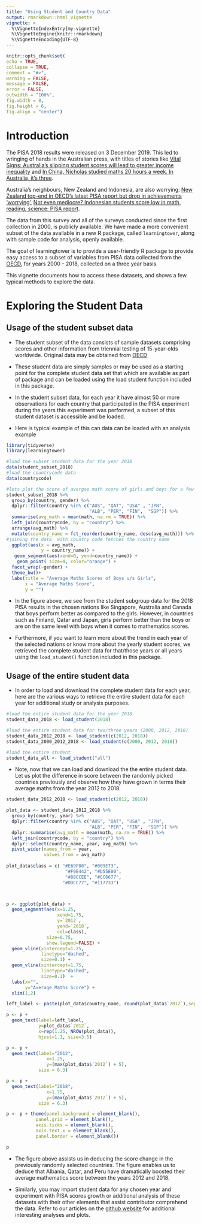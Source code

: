 ```yaml
---
title: "Using Student and Country Data"
output: rmarkdown::html_vignette
vignette: >
  %\VignetteIndexEntry{my-vignette}
  %\VignetteEngine{knitr::rmarkdown}
  %\VignetteEncoding{UTF-8}
---
```


```r
knitr::opts_chunk$set(
echo = TRUE,
collapse = TRUE,
comment = "#>",
warning = FALSE,
message = FALSE,
error = FALSE,
outwidth = "100%",
fig.width = 8,
fig.height = 6,
fig.align = "center")
```

# Introduction

The PISA 2018 results were released on 3 December 2019. This led to wringing of hands in the Australian press, with titles of stories like [Vital Signs: Australia's slipping student scores will lead to greater income inequality](https://theconversation.com/vital-signs-australias-slipping-student-scores-will-lead-to-greater-income-inequality-128301) and [In China, Nicholas studied maths 20 hours a week. In Australia, it's three](https://www.smh.com.au/education/in-china-nicholas-studied-maths-20-hours-a-week-in-australia-it-s-three-20191203-p53ggv.html).

Australia's neighbours, New Zealand and Indonesia, are also worrying: [New Zealand top-end in OECD's latest PISA report but drop in achievements 'worrying'](https://www.stuff.co.nz/national/education/117890945/new-zealand-topend-in-oecds-latest-pisa-report-but-drop-in-achievements-worrying), [Not even mediocre? Indonesian students score low in math, reading, science: PISA report](https://www.thejakartapost.com/news/2019/12/04/not-even-mediocre-indonesian-students-score-low-in-math-reading-science-pisa-report.html). 

The data from this survey and all of the surveys conducted since the first collection in 2000, is publicly available. We have made a more convenient subset of the data available in a new R package, called `learningtower`, along with sample code for analysis, openly available.

The goal of learningtower is to provide a user-friendly R package to provide easy access to a subset of variables from PISA data collected from the [OECD](http://www.oecd.org/pisa/data/), for years 2000 - 2018, collected on a three year basis.

This vignette documents how to access these datasets, and shows a few typical methods to explore the data.

# Exploring the Student Data

## Usage of the student subset data

- The student subset of the data consists of sample datasets comprising scores and other information from triennial testing of 15-year-olds worldwide. Original data may be obtained from [OECD](https://www.oecd.org/pisa/data/.)

- These student data are simply samples or may be used as a starting point for the complete student data set that which are available as part of package and can be loaded using the load student function included in this package.

- In the student subset data, for each year it have almost 50 or more observations for each country that participated in the PISA experiment during the years this experiment was performed, a subset of this student dataset is accessible and be loaded. 

- Here is typical example of this can data can be loaded with an analysis example


```r
library(tidyverse)
library(learningtower)

#load the subset student data for the year 2018
data(student_subset_2018)
#load the countrycode data
data(countrycode)

#lets plot the score of avergae math score of girls and boys for a few randomly selected countries
student_subset_2018 %>% 
  group_by(country, gender) %>% 
  dplyr::filter(country %in% c("AUS", "QAT", "USA" , "JPN", 
                               "ALB", "PER", "FIN",  "SGP")) %>% 
  summarise(avg_math = mean(math, na.rm = TRUE)) %>% 
  left_join(countrycode, by = "country") %>% 
  arrange(avg_math) %>% 
  mutate(country_name = fct_reorder(country_name, desc(avg_math))) %>% 
#joining the data  with country code fetches the country name
  ggplot(aes(x = avg_math, 
             y = country_name)) +
   geom_segment(aes(xend=0, yend=country_name)) +
    geom_point( size=4, color="orange") +
  facet_wrap(~gender) +
  theme_bw()+
  labs(title = "Average Maths Scores of Boys v/s Girls",
       x = "Average Maths Score",
       y = "")
```

- In the figure above, we see from the student subgroup data for the 2018 PISA results in the chosen nations like Singapore, Australia and Canada that boys perform better as compared to the girls. However, in countries such as Finland, Qatar and Japan, girls perform better than the  boys or are on the same level with boys when it comes to mathematics scores.

- Furthermore, if you want to learn more about the trend in each year of the selected nations or know more about the yearly student scores, we retrieved the complete student data for that/those years or all years using the `load_student()` function included in this package.

## Usage of the entire student data

- In order to load and download the complete student data for each year, here are the various ways to retrieve the entire student data for each year for additional study or analysis purposes.

```r
#load the entire student data for the year 2018
student_data_2018 <- load_student(2018)

#load the entire student data for two/three years (2000, 2012, 2018)
student_data_2012_2018 <- load_student(c(2012, 2018))
student_data_2000_2012_2018 <- load_student(c(2000, 2012, 2018))

#load the entire student 
student_data_all <- load_student("all")
```

- Note, now that we can load and download the the entire student data. Let us plot the difference in score between the randomly picked countries previously and observe how they have grown in terms their average maths from the year 2012 to 2018.

```r
student_data_2012_2018 <- load_student(c(2012, 2018))

plot_data <- student_data_2012_2018 %>% 
  group_by(country, year) %>%  
  dplyr::filter(country %in% c("AUS", "QAT", "USA" , "JPN", 
                               "ALB", "PER", "FIN",  "SGP")) %>% 
  dplyr::summarise(avg_math = mean(math, na.rm = TRUE)) %>%  
  left_join(countrycode, by = "country") %>% 
  dplyr::select(country_name, year, avg_math) %>% 
  pivot_wider(names_from = year, 
              values_from = avg_math) 
  
plot_data$class = c( "#E69F00", "#009E73", 
                      "#F0E442", "#D55E00", 
                      "#88CCEE", "#CC6677", 
                     "#DDCC77", "#117733")



p <- ggplot(plot_data) + 
  geom_segment(aes(x=1.25, 
                   xend=1.75, 
                   y=`2012`, 
                   yend=`2018`, 
                   col=class), 
               size=0.75, 
               show.legend=FALSE) + 
  geom_vline(xintercept=1.25, 
             linetype="dashed", 
             size=0.1) + 
  geom_vline(xintercept=1.75, 
             linetype="dashed", 
             size=0.1)  + 
  labs(x="", 
       y="Average Maths Score") +
  xlim(1,2)

left_label <- paste(plot_data$country_name, round(plot_data$`2012`),sep=", ")

p <- p + 
  geom_text(label=left_label, 
            y=plot_data$`2012`, 
            x=rep(1.25, NROW(plot_data)), 
            hjust=1.1, size=3.5)

p <- p + 
  geom_text(label="2012",
               x=1.25,
               y=(max(plot_data$`2012`) + 5),
            size = 6.3)

p <- p + 
  geom_text(label="2018",
               x=1.75,
               y=(max(plot_data$`2012`) + 5),
            size = 6.3)

p <- p + theme(panel.background = element_blank(), 
           panel.grid = element_blank(),
           axis.ticks = element_blank(),
           axis.text.x = element_blank(),
           panel.border = element_blank())

p
```

- The figure above assists us in deducing the score change in the previously randomly selected countries. The figure enables us to deduce that Albania, Qatar, and Peru have dramatically boosted their average mathematics score between the years 2012 and 2018.

- Similarly, you may import student data for any chosen year and experiment with PISA scores growth or additional analysis of these datasets with their other elements that assist contributor comprehend the data. Refer to our articles on the [github website](https://kevinwang09.github.io/learningtower/) for additional interesting analyses and plots.





